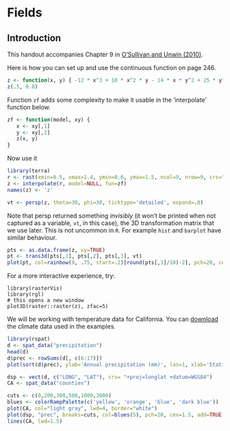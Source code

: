 # Fields


## Introduction

This handout accompanies Chapter 9 in [O'Sullivan and Unwin (2010)](http://www.wiley.com/WileyCDA/WileyTitle/productCd-0470288574.html). 

Here is how you can set up and use the continuous function on page 246. 

```r
z <- function(x, y) { -12 * x^3 + 10 * x^2 * y - 14 * x * y^2 + 25 * y^3 + 50 }
z(.5, 0.8)
```

Function `zf` adds some complexity to make it usable in the 'interpolate' function below.
```r
zf <- function(model, xy) {
   x <- xy[,1]
   y <- xy[,2]
   z(x, y)
}
```

Now use it

```r
library(terra)
r <- rast(xmin=0.5, xmax=1.4, ymin=0.6, ymax=1.5, ncol=9, nrow=9, crs="")
z <- interpolate(r, model=NULL, fun=zf)
names(z) <- 'z'

vt <- persp(z, theta=30, phi=30, ticktype='detailed', expand=.8)
```

Note that persp returned something _invisibly_ (it won't be printed when not captured as a  variable, `vt`, in this case), the 3D transformation matrix that we use later. This is not uncommon in `R`. For example `hist` and `barplot` have similar behaviour.

```r
pts <- as.data.frame(z, xy=TRUE)
pt <- trans3d(pts[,1], pts[,2], pts[,3], vt)
plot(pt, col=rainbow(9, .75, start=.2)[round(pts[,3]/10)-2], pch=20, cex=2)
```


For a more interactive experience, try:
```
library(rasterVis)
library(rgl)
# this opens a new window
plot3D(raster::raster(z), zfac=5)
```


We will be working with temperature data for California. You can [download](/data/precipitation.csv) the climate data used in the examples. 

```r
library(rspat)
d <- spat_data("precipitation")
head(d)
d$prec <- rowSums(d[, c(6:17)])
plot(sort(d$prec), ylab='Annual precipitation (mm)', las=1, xlab='Stations')
```


```r
dsp <- vect(d, c("LONG", "LAT"), crs= "+proj=longlat +datum=WGS84")
CA <- spat_data("counties")

cuts <- c(0,200,300,500,1000,3000)
blues <- colorRampPalette(c('yellow', 'orange', 'blue', 'dark blue'))
plot(CA, col="light gray", lwd=4, border="white")
plot(dsp, "prec", breaks=cuts, col=blues(5), pch=20, cex=1.5, add=TRUE, plg=list(x="topright"))
lines(CA, lwd=1.5)
```


